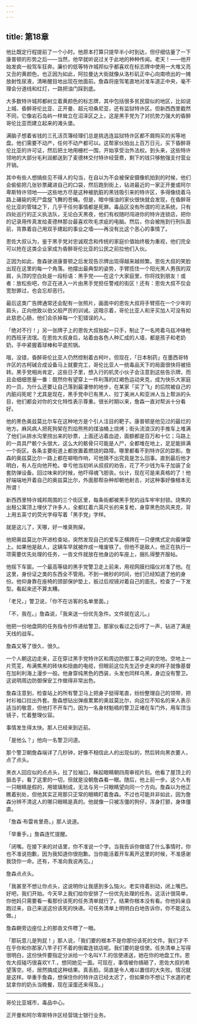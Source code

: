 ```yaml
---
---
---
```

title: 第18章
---

他比既定行程提前了一个小时。他原本打算只提早半小时到达，但仔细估量了一下康普顿的形势之后——当然，他早就听说过关于此地的种种传闻。老天！——他开始发疯一般驾车狂奔。廉价的低等特许城邦似乎都喜欢在标志牌中使用一大堆又亮又丑的黄颜色，也正因为如此，阿拉曼达大街就像从洛杉矶正中心向南喷出的一摊放射性尿液，清晰醒目地出现在他面前。詹森将座驾笔直地对准车道正中央，毫不理会分道线和红灯，一路把油门踩到底。

大多数特许城邦都树立着黄颜色的标志牌，其中包括很多贫民窟似的地区，比如说上城、昏醉哥伦比亚、正开曼、超元坦桑尼亚，还有监狱特许区。但新西西里截然不同，它像岩石岛屿一样耸立在沼泽区之上，这是黑手党为了对抗势力强大的昏醉哥伦比亚而建立起来的滩头堡。

满脑子想着省钱的三孔活页簿经理们总是挑选连监狱特许区都不屑购买的劣等地盘。他们需要不动产，任何不动产都可以。这帮家伙拍出上百万日元，买下昏醉哥伦比亚的许可证，然后把土地用栅栏一围，开始享受治外法权。到头来，这些特许领地的大部分毛利润都送到了麦德林交付特许经营费，剩下的钱只够勉强支付营业开销。

其中有些人想搞些见不得人的勾当，在自以为不会被保安摄像机拍到的时候，他们会偷偷把几张钞票藏进自己的口袋，然后跑到街上，钻进最近的一家正开曼或阿尔卑斯特许领地——这些地方尽是这种被肮脏的黑钱吸引来的特许区，多得像绕着马路上碾毙的死尸盘旋飞舞的苍蝇。但是，暗中揩油的家伙很快就会发现，在昏醉哥伦比亚的管辖之下，几乎干任何事情都是死罪。毒品区没有所谓的司法系统，只有四处巡行的正义执法队，无论白天黑夜，他们有权随时闯进你的特许连锁店，把你的记录用传真发给麦德林那台最喜欢吹毛求疵的电脑。然后，你会被拖到行刑队面前，背靠着自己用双手建起的事业之墙——再没有比这个恶心的事情了。

恩佐大叔认为，鉴于黑手党对忠诚观念和传统的家庭价值始终极为重视，他们完全可以抢在这类企业家成为昏醉哥伦比亚的公民之前拉他们入伙。

正因为如此，詹森驶进康普顿之后发现告示牌出现得越来越频繁。恩佐大叔的笑脸出现在这里的每一个角落。他摆出最典型的姿势，手臂揽住一个阳光黑人男孩的双肩，头顶的空白处是一段标语：黑手党——在这个大家庭里，你将找到朋友！或者：放松些吧，你正在进入一片由黑手党担任警戒的街区！还有：恩佐大叔不仅会宽恕罪过，也会忘却恶行。

最后这类广告牌通常还会配有一张照片，画面中的恩佐大叔将手臂搭在一个少年的肩头，正向他致以伯父般严厉的训诫。这暗示着，哥伦比亚人和牙买加人可没有如此慈悲心肠，他们会杀掉每一个犯错误的人。

「绝对不行！」另一张牌子上的恩佐大叔抬起一只手，制止了一名挎着乌兹冲锋枪的西班牙流氓。在恩佐大叔身后，站着由各色人种汇成的人墙，都是孩子和老奶奶，手中紧握着球棒和平底煎锅。

哦，没错，昏醉哥伦比亚人仍然控制着古柯叶。但现在，「日本制药」在墨西哥特许区的古柯碱合成设备马上就要完工，哥伦比亚人一统毒品天下的局面很快将被扭转。黑手党相尚肯定，这些日子里，想入行的机灵小伙子会注意到这些告示牌，而且会细细思量一番：既然你有望穿上一件利落的红褐色运动夹克，成为快乐大家庭的一员，为什么还要让自己落到最凄惨的地步，在某家「买了飞」的后院被自己的内脏闷死呢？尤其是现在，黑手党中已有黑人、拉丁美洲人和亚洲人当上帮派的头目，他们都会对你的文化特性表示尊重。很长时期以来，詹森一直对帮派十分看好。

他的黑色奥兹莫比尔车在这种地方是个引人注目的靶子。康普顿是他见过的最烂的地方。麻风病人把死狗架在烈焰熊熊的煤油桶上烧烤；街头流浪汉的手推车上堆满了他们从排水沟里捞出来的钞票，上面还沾着血迹，面额都是百万和十亿；马路上的一具具尸骸个头很大，这么大的骸骨只可能是人尸，全都堆在地上，足足能排满一个街区。各条主要街道上都放置着燃烧的路障。哪里都看不到特许区的踪影。詹森的奥兹莫比尔一路上都在噼啪作响，可他猜不出究竟是怎么回事。直到最后他才明白，有人在向他开枪。幸亏他当初听从叔叔的劝告，花了不少钱为车子加装了全套防弹设备。回过味来的时候，他吓得魂飞胆丧。伙计，现在可是来真格的了！他好端端地开着自己的奥兹莫比尔，外面那帮杂种却朝他射击，对这种事好像根本无所谓！

新西西里特许城邦周围的三个街区里，每条街都被黑手党的战车牢牢封锁。烧焦的出租公寓顶上埋伏了许多人，全都扛着六英尺长的来复枪，身穿黑色防风夹克，背上用五英寸的荧光字母写着「黑手党」字样。

就是这儿了，天哪，好一堆臭狗屎。

他把奥兹莫比尔开进检查站，突然发现自己的爱车正横跨在一只便携式定向霰弹雷上。如果他是敌人，这辆车早就被炸成一堆废铁了。但他不是敌人，他正在执行一项需要优先处理的任务，一沓文件就放在他身边的车座上，捆扎得整齐服帖。

他摇下车窗。一个最高等级的黑手党警卫走上前来，用视网膜扫描仪对准了他。在这里，身份证之类的东西全不管用。不到一微秒的时间，他们已经知道了他的身份。他仰身靠在座椅的颈部保护垫上，扳过后视镜对着自己的面孔，检查了一下发型。看起来还不算太糟。

「老兄，」警卫说，「你不在访客的名单里面。」

「不，我在。」詹森说，「我来送一份优先急件。文件就在这儿。」

他把一份地盘网的任务指令抄件递给警卫。那家伙看过之后哼了一声，钻进了满是天线的战车。

詹森又等了很久、很久。

一个人朝这边走来，正在穿过黑手党特许区和周边防御工事之间的空地。空地上一片荒芜，布满焦黑的砖块和扭曲的电缆，但眼前这位先生迈步走来的样子就像基督在加利利海上漫步一般。他身穿纯黑色的西装，头发也同样乌黑，身边没有警卫。这说明周边防御保安工作做得非常出色。

詹森注意到，检查站上的所有警卫马上把身子挺得笔直，纷纷整理自己的领带，把衬衫袖口拉出外套。詹森想钻出弹痕累累的奥兹莫比尔，向这位不知名的来人表示适当的敬意，但他打不开车门，因为一名身材魁梧的警卫正堵在车门外，用车顶当镜子，忙着整理仪容。

事情发生得太快。那人已经来到近前。

「是他么？」他向一名警卫问道。

那个警卫朝詹森端详了几秒钟，好像不相信此人的出现似的，然后转向黑衣要人，点了点头。

黑衣人回应似的点点头，拉了拉袖口，眯起眼睛朝四周审视片刻。他看了屋顶上的狙击手，看了这里的一切，但就是没朝詹森看一眼。随后，他上前一步。这个人有一只眼睛是假的，用玻璃制成，无法与另一只眼睛望向同一个方向。詹森以为他正瞧着别处，但他其实正用那只正常的眼睛盯着詹森。不过也可能并非如此，因为詹森分辨不清这人的哪只眼睛是真的。他就像一只被冻僵的狗仔，浑身打颤，身体僵直。

「詹森·布雷肯里奇。」那人说道。

「举重手。」詹森连忙提醒。

「闭嘴。在接下来的对话里，你不准说一个字。当我告诉你做错了什么事情时，你也不准说抱歉，因为我知道你很抱歉。当你能活着开车离开这里的时候，不准感谢我饶你一命。还有，不准向我说再见。」

詹森点点头。

「我甚至不想让你点头，这说明你让我感到多么恼火。老实待着别动，闭上嘴巴。好吧，我们开始。今天早上我们给你安排了一份优先处理的任务。这活计很简单，你他妈只需要看一看那份该死的任务清单就行了。结果你根本没有看。你他妈亲自跑过来，自己来送这份该死的快递。可任务清单上明明白白地告诉你，你不能这么做。」

詹森朝旁边座位上的那沓文件瞟了一眼。

「那玩意儿是狗屁！」那人说，「我们要的根本不是你那份该死的文件。我们才不在乎你和你那家八竿子打不着的倒霉连锁店呢。我们要的是信使。任务清单上写得很明白，这份快件要指定分派给一个名叫Y.T.的信使递送，她在你的地盘工作。恩佐大叔碰巧很喜欢Y.T.，想同她见一面。可现在，事情被你搞砸了，恩佐大叔的希望落空。呸，居然搞成这种结果。真丢脸。简直是令人难以置信的大失败。情况就是这样。举重手詹森，想保住你的特许店已经太迟了，但如果你不想让下水道的老鼠拿你的奶头当晚餐，现在滚蛋还来得及。」



* * *





哥伦比亚城市，毒品中心。

正开曼和阿尔卑斯特许区经营瑞士银行业务。